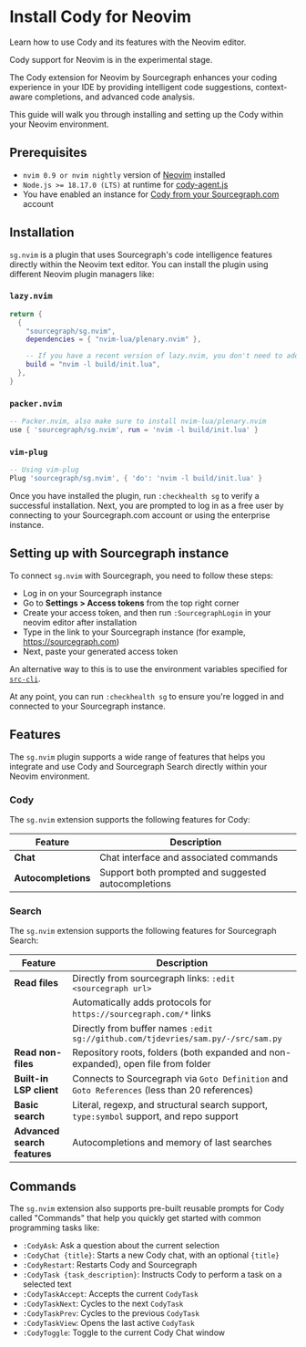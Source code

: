 # Install Cody for Neovim

<p className="subtitle">
  Learn how to use Cody and its features with the Neovim editor.
</p>

<Callout type="note" title="Experimental">
Cody support for Neovim is in the experimental stage.
</Callout>

The Cody extension for Neovim by Sourcegraph enhances your coding experience in your IDE by providing intelligent code suggestions, context-aware completions, and advanced code analysis.

This guide will walk you through installing and setting up the Cody within your Neovim environment.

<LinkCards>
  <LinkCard href="https://github.com/sourcegraph/sg.nvim" imgSrc="https://storage.googleapis.com/sourcegraph-assets/Docs/neovim-logo.png" imgAlt="Cody for Neovim" title="Neovim Extension (Experimental)" description="Install Cody's free and open source extension for Neovim." />
</LinkCards>

## Prerequisites

- `nvim 0.9 or nvim nightly` version of <a href="https://github.com/neovim/neovim/wiki/Installing-Neovim" target="_blank">Neovim</a> installed
- `Node.js >= 18.17.0 (LTS)` at runtime for [cody-agent.js](https://github.com/sourcegraph/cody)
- You have enabled an instance for [Cody from your Sourcegraph.com](/cody/clients/cody-with-sourcegraph) account

## Installation

`sg.nvim` is a plugin that uses Sourcegraph's code intelligence features directly within the Neovim text editor. You can install the plugin using different Neovim plugin managers like:

### `lazy.nvim`

```lua
return {
  {
    "sourcegraph/sg.nvim",
    dependencies = { "nvim-lua/plenary.nvim" },

    -- If you have a recent version of lazy.nvim, you don't need to add this!
    build = "nvim -l build/init.lua",
  },
}
```

### `packer.nvim`

```lua
-- Packer.nvim, also make sure to install nvim-lua/plenary.nvim
use { 'sourcegraph/sg.nvim', run = 'nvim -l build/init.lua' }
```

### `vim-plug`

```lua
-- Using vim-plug
Plug 'sourcegraph/sg.nvim', { 'do': 'nvim -l build/init.lua' }
```

Once you have installed the plugin, run `:checkhealth sg` to verify a successful installation. Next, you are prompted to log in as a free user by connecting to your Sourcegraph.com account or using the enterprise instance.

## Setting up with Sourcegraph instance

To connect `sg.nvim` with Sourcegraph, you need to follow these steps:

- Log in on your Sourcegraph instance
- Go to **Settings > Access tokens** from the top right corner
- Create your access token, and then run `:SourcegraphLogin` in your neovim editor after installation
- Type in the link to your Sourcegraph instance (for example, https://sourcegraph.com)
- Next, paste your generated access token

An alternative way to this is to use the environment variables specified for [`src-cli`](https://github.com/sourcegraph/src-cli#log-into-your-sourcegraph-instance).

At any point, you can run `:checkhealth sg` to ensure you're logged in and connected to your Sourcegraph instance.

## Features

The `sg.nvim` plugin supports a wide range of features that helps you integrate and use Cody and Sourcegraph Search directly within your Neovim environment.

### Cody

The `sg.nvim` extension supports the following features for Cody:

|     **Feature**     |                   **Description**                   |
| ------------------- | --------------------------------------------------- |
| **Chat**            | Chat interface and associated commands              |
| **Autocompletions** | Support both prompted and suggested autocompletions |

### Search

The `sg.nvim` extension supports the following features for Sourcegraph Search:

|         **Feature**          |                                        **Description**                                        |
| ---------------------------- | --------------------------------------------------------------------------------------------- |
| **Read files**               | Directly from sourcegraph links: `:edit <sourcegraph url>`                                    |
|                              | Automatically adds protocols for `https://sourcegraph.com/*` links                            |
|                              | Directly from buffer names `:edit sg://github.com/tjdevries/sam.py/-/src/sam.py`              |
| **Read non-files**           | Repository roots, folders (both expanded and non-expanded), open file from folder             |
| **Built-in LSP client**      | Connects to Sourcegraph via `Goto Definition` and `Goto References` (less than 20 references) |
| **Basic search**             | Literal, regexp, and structural search support, `type:symbol` support, and repo support       |
| **Advanced search features** | Autocompletions and memory of last searches                                                   |

## Commands

The `sg.nvim` extension also supports pre-built reusable prompts for Cody called "Commands" that help you quickly get started with common programming tasks like:

- `:CodyAsk`: Ask a question about the current selection
- `:CodyChat {title}`: Starts a new Cody chat, with an optional `{title}`
- `:CodyRestart`: Restarts Cody and Sourcegraph
- `:CodyTask {task_description}`: Instructs Cody to perform a task on a selected text
- `:CodyTaskAccept`: Accepts the current `CodyTask`
- `:CodyTaskNext`: Cycles to the next `CodyTask`
- `:CodyTaskPrev`: Cycles to the previous `CodyTask`
- `:CodyTaskView`: Opens the last active `CodyTask`
- `:CodyToggle`: Toggle to the current Cody Chat window
